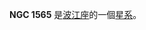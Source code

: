 {{NGCInfoBox|NGCID=NGC 1565|發現者=法蘭斯·萊文沃思|發現日期=1886年-月-日|其他編號=MCG -3-12-7|曆元=J2000.0|赤經=4時23分23.6秒
|赤緯=-15°44'41"|星座=波江座|星體=星系|星等=14|表面亮度=13.5|藍等=14.7}}

'''NGC 1565''' 是[[波江座|波江座]]的一個[[星系|星系]]。

{{NGCReference|1565}}
{{Catalogs|NGC=1565}}